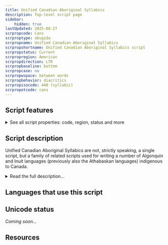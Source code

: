 ```yaml
---
title: Unified Canadian Aboriginal Syllabics
description: Top-level script page
sidebar:
    hidden: true
lastUpdated: 2025-08-27
scrpropcode: Cans
scrproptype: abugida
scrpropname: Unified Canadian Aboriginal Syllabics
scrpropshortname: Unified Canadian Aboriginal Syllabics script
scrpropstatus: Current
scrpropregion: American
scrpropdirection: LTR
scrpropbaseline: bottom
scrpropcase: no
scrpropwspace: between words
scrpropbehavior: diacritics
scrpropisocode: 440 (syllabic)
scrpropotcode: cans
---
```



## Script features

<details>
<summary> See all script properties: code, region, status and more</summary>
<ScriptInfo />
</details>

## Script description

Unified Canadian Aboriginal Syllabics are not, strictly speaking, a single script, but a family of related scripts used for writing a number of Algonquin and Inuit languages (previously also the Athabaskan languages) indigenous to Canada.

<details>
<summary>Read the full description...</summary>However, they are encoded in Unicode as a unified block. They are used almost exclusively in Canada, for writing the Cree, Ojibwe, Inuktitut, and occasionally Blackfoot languages.

A Canadian syllabic script was first created in 1840 by the British missionary James Evans for writing the Swampy Cree dialect. He was influenced in part by two scripts intended to be read by the blind; James Frere's alphabet and Thomas Lucas's embossed shorthand system. Evans had also learned Pitman shorthand during his previous work as a merchant, and it is believed that he based the idea of modifying each letter by rotation on this system. Some scholars also believe he was influenced by the shapes of Devanagari letters.

Canadian syllabics are abugidas; each symbol represents a consonant+vowel combination, with the exception of the bare vowel letter. Vowels which occur at the beginning of a syllable are written with a triangular symbol, rotated through 4 series of 90°, normally to represent the vowels [a], [o], [i] and [e]. Some languages which use the script have a different vowel inventory so assign different values to the rotations.

<span style='color: red'>_Missing image: UCASVowels.png_</span>

Each consonant+vowel symbol can be modified in four ways, again, generally to represent the vowels [a], [o], [i] and [e]. Unlike most other abugidas, vowel modification is not indicated by the addition of diacritics but by rotating the whole symbol. The way in which letters are modified depends on whether they have a symmetric shape or not. Letters which have a symmetric shape are rotated anti-clockwise 90° to represent [i] when upright, and [a], [e], [o] respectively with each subsequent rotation. Letters which are not symmetric also represent [i] when upright, but are inverted 180° to represent [o]. [e] and [a] are represented using the mirror images of [i] and [o] respectively.

<span style='color: red'>_Missing image: UCASConsonants.png_</span>

<span style='color: red'>_Missing image: UCASConsonants2.png_</span>

A fifth modification can be performed on letters to make them superscript. In this form they represent a syllable-final consonant with no following vowel. Some languages do not use the superscript letters but instead have an additional set of symbols, unrelated to the consonant+vowel symbols, to represent syllable-final consonants.

Additional marks are used to modify the length of a vowel or to indicate phonological processes such as labialization and aspiration. However, these marks are not used consistently from one language to another - any given combination of letter + combining mark may represent two different sounds in two different languages, so in Unicode each combination is encoded separately for each language in which it is used, rather than simply as a base character and diacritic. The symbol to represent vowel length is called a 'point'; as this symbol is not used consistently even within one language, texts are sometimes referred to as 'pointed' or 'unpointed' depending on whether the writer has used the symbol or not.

Spaces are used between words, and there is a symbol for a full stop. Latin punctuation (with the exception of full stop) is also sometimes used.

The extent to which Canadian syllabics are used varies between languages. It is considered obsolete or seriously endangered among the Athabaskan group of languages and Blackfoot. However, the Canadian government generally encourages the use of the script, especially in areas with large Inuit populations. In Nunavut and Nunavik, syllabics are the official script alongside Latin, are used at the municipal, territorial / provincial, and federal levels, and are taught in schools. They are also used by businesses, and in the media and communications sector. Some languages have established standardization committees to standardize the syllabics as used for their language.
</details>

## Languages that use this script

<WsList script='Cans' wsMax='5' />

## Unicode status

_Coming soon..._

## Resources

<ScriptResources detailSummary='seemore' />

